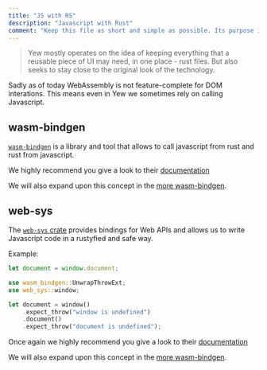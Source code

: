 ```yaml
---
title: "JS with RS"
description: "Javascript with Rust"
comment: "Keep this file as short and simple as possible. Its purpose is to ease in the reader into components in Yew instead of providing proper API docs"
---
```



> Yew mostly operates on the idea of keeping everything that a reusable piece of
> UI may need, in one place - rust files. But also seeks to stay close to the
> original look of the technology.

Sadly as of today WebAssembly is not feature-complete for DOM interations. This means even in Yew we sometimes rely on calling Javascript.

## wasm-bindgen

[`wasm-bindgen`](https://github.com/rustwasm/wasm-bindgen) is a library and tool that allows to call javascript from rust and rust from javascript.

We highly recommend you give a look to their [documentation](https://rustwasm.github.io/docs/wasm-bindgen/)

We will also expand upon this concept in the [more wasm-bindgen](../wasm-bindgen).

## web-sys

The [`web-sys` crate](https://crates.io/crates/web-sys) provides bindings for Web APIs and allows us to write Javascript code in a rustyfied and safe way.

Example:

<Tabs>
<TabItem value="JS" label="JS">

```js
let document = window.document;
```

</TabItem>

<TabItem value="RS" label="RS">

```rust
use wasm_bindgen::UnwrapThrowExt;
use web_sys::window;

let document = window()
    .expect_throw("window is undefined")
    .document()
    .expect_throw("document is undefined");
```

</TabItem>
</Tabs>

Once again we highly recommend you give a look to their [documentation](https://rustwasm.github.io/docs/wasm-bindgen/)

We will also expand upon this concept in the [more wasm-bindgen](../wasm-bindgen).
